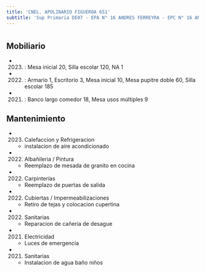 ```yaml
---
title: 'CNEL. APOLINARIO FIGUEROA 651'
subtitle: 'Sup Primaria DE07 - EPA N° 16 ANDRES FERREYRA - EPC N° 16 ANDRES FERREYRA - JII N° 06/07° - CAIYJ CLUB CABALLITO'
---
```


#


## Mobiliario

*  (2023) : Mesa inicial 20, Silla escolar 120, NA 1 

*  (2022) : Armario 1, Escritorio 3, Mesa inicial 10, Mesa pupitre doble 60, Silla escolar 185 

*  (2021) : Banco largo comedor 18, Mesa usos múltiples 9 





## Mantenimiento

*  (2023) Calefaccion y Refrigeracion 
    + instalacion de aire acondicionado

*  (2022) Albañileria / Pintura 
    + Reemplazo de mesada de granito en cocina

*  (2022) Carpinterías 
    + Reemplazo de puertas de salida

*  (2022) Cubiertas / Impermeabilizaciones 
    + Retiro de tejas y colocacion cupertina

*  (2022) Sanitarias 
    + Reparacion de cañeria de desague

*  (2021) Electricidad 
    + Luces de emergencia

*  (2021) Sanitarias 
    + Instalacion de agua baño niños



